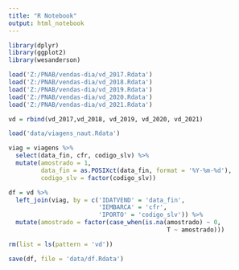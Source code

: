 ```yaml
---
title: "R Notebook"
output: html_notebook
---
```


```r
library(dplyr)
library(ggplot2)
library(wesanderson)
```

```r
load('Z:/PNAB/vendas-dia/vd_2017.Rdata')
load('Z:/PNAB/vendas-dia/vd_2018.Rdata')
load('Z:/PNAB/vendas-dia/vd_2019.Rdata')
load('Z:/PNAB/vendas-dia/vd_2020.Rdata')
load('Z:/PNAB/vendas-dia/vd_2021.Rdata')

vd = rbind(vd_2017,vd_2018, vd_2019, vd_2020, vd_2021)

load('data/viagens_naut.Rdata')
```

```r
viag = viagens %>% 
  select(data_fin, cfr, codigo_slv) %>% 
  mutate(amostrado = 1,
         data_fin = as.POSIXct(data_fin, format = '%Y-%m-%d'),
         codigo_slv = factor(codigo_slv))

df = vd %>%
  left_join(viag, by = c('IDATVEND' = 'data_fin',
                         'IEMBARCA' = 'cfr',
                         'IPORTO' = 'codigo_slv')) %>% 
  mutate(amostrado = factor(case_when(is.na(amostrado) ~ 0,
                                            T ~ amostrado)))

rm(list = ls(pattern = 'vd'))
```

```r
save(df, file = 'data/df.Rdata')
```

